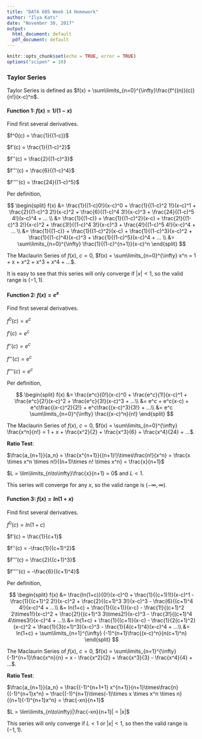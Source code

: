 ---
title: "DATA 605 Week 14 Homework"
author: "Ilya Kats"
date: "November 30, 2017"
output:
  html_document: default
  pdf_document: default
---

```{r setup, include=FALSE}
knitr::opts_chunk$set(echo = TRUE, error = TRUE)
options("scipen" = 10)
```

### Taylor Series

Taylor Series is defined as $f(x) = \sum\limits_{n=0}^{\infty}\frac{f^{(n)}(c)}{n!}(x-c)^n$.

#### Function 1: $f(x) = 1/(1-x)$

Find first several derivatives.

$f^0(c) = \frac{1}{(1-c)}$

$f'(c) = \frac{1}{(1-c)^2}$

$f''(c) = \frac{2}{(1-c)^3}$

$f'''(c) = \frac{6}{(1-c)^4}$

$f''''(c) = \frac{24}{(1-c)^5}$

Per definition, 

$$
\begin{split}
f(x) &= \frac{1}{(1-c)0!}(x-c)^0 + \frac{1}{(1-c)^2 1!}(x-c)^1 + \frac{2}{(1-c)^3 2!}(x-c)^2 + \frac{6}{(1-c)^4 3!}(x-c)^3 + \frac{24}{(1-c)^5 4!}(x-c)^4 + ... \\
&= \frac{1}{(1-c)} + \frac{1}{(1-c)^2}(x-c) + \frac{2!}{(1-c)^3 2!}(x-c)^2 + \frac{3!}{(1-c)^4 3!}(x-c)^3 + \frac{4!}{(1-c)^5 4!}(x-c)^4 + ... \\
&= \frac{1}{(1-c)} + \frac{1}{(1-c)^2}(x-c) + \frac{1}{(1-c)^3}(x-c)^2 + \frac{1}{(1-c)^4}(x-c)^3 + \frac{1}{(1-c)^5}(x-c)^4 + ... \\
&= \sum\limits_{n=0}^{\infty} \frac{1}{(1-c)^{n+1}}(x-c)^n
\end{split}
$$

The Maclaurin Series of $f(x)$, $c=0$, $f(x) = \sum\limits_{n=0}^{\infty} x^n = 1 + x + x^2 + x^3 + x^4 + ...$.

It is easy to see that this series will only converge if $|x|<1$, so the valid range is $(-1, 1)$.

#### Function 2: $f(x) = e^x$

Find first several derivatives.

$f^0(c) = e^c$

$f'(c) = e^c$

$f''(c) = e^c$

$f'''(c) = e^c$

$f''''(c) = e^c$

Per definition, 

$$
\begin{split}
f(x) &= \frac{e^c}{0!}(x-c)^0 + \frac{e^c}{1!}(x-c)^1 + \frac{e^c}{2!}(x-c)^2 + \frac{e^c}{3!}(x-c)^3 + ...\\
&= e^c + e^c(x-c) + e^c\frac{(x-c)^2}{2!} + e^c\frac{(x-c)^3}{3!} + ...\\
&= e^c \sum\limits_{n=0}^{\infty} \frac{(x-c)^n}{n!}
\end{split}
$$

The Maclaurin Series of $f(x)$, $c=0$, $f(x) = \sum\limits_{n=0}^{\infty} \frac{x^n}{n!} = 1 + x + \frac{x^2}{2} + \frac{x^3}{6} + \frac{x^4}{24} + ...$.

**Ratio Test**: 

$\frac{a_{n+1}}{a_n} = \frac{x^{n+1}}{(n+1)!}\times\frac{n!}{x^n} = \frac{x \times x^n \times n!}{(n+1)\times n! \times x^n} = \frac{x}{n+1}$

$L = \lim\limits_{n\to\infty}\frac{x}{n+1} = 0$ and $L<1$.

This series will converge for any $x$, so the valid range is $(-\infty, \infty)$.

#### Function 3: $f(x) = ln(1+x)$

Find first several derivatives.

$f^0(c) = ln(1+c)$

$f'(c) = \frac{1}{c+1}$

$f''(c) = -\frac{1}{(c+1)^2}$

$f'''(c) = \frac{2}{(c+1)^3}$

$f''''(c) = -\frac{6}{(c+1)^4}$

Per definition, 

$$
\begin{split}
f(x) &= \frac{ln(1+c)}{0!}(x-c)^0 + \frac{1}{(c+1)1!}(x-c)^1 - \frac{1}{(c+1)^2 2!}(x-c)^2 + \frac{2}{(c+1)^3 3!}(x-c)^3 - \frac{6}{(c+1)^4 4!}(x-c)^4 + ...\\
&= ln(1+c) + \frac{1}{(c+1)}(x-c) - \frac{1!}{(c+1)^2 2\times1!}(x-c)^2 + \frac{2!}{(c+1)^3 3\times2!}(x-c)^3 - \frac{3!}{(c+1)^4 4\times3!}(x-c)^4 + ...\\
&= ln(1+c) + \frac{1}{(c+1)}(x-c) - \frac{1}{2(c+1)^2}(x-c)^2 + \frac{1}{3(c+1)^3}(x-c)^3 - \frac{1}{4(c+1)^4}(x-c)^4 + ...\\
&= ln(1+c) + \sum\limits_{n=1}^{\infty} (-1)^{n+1}\frac{(x-c)^n}{n(c+1)^n}
\end{split}
$$

The Maclaurin Series of $f(x)$, $c=0$, $f(x) = \sum\limits_{n=1}^{\infty} (-1)^{n+1}\frac{x^n}{n} = x - \frac{x^2}{2} + \frac{x^3}{3} - \frac{x^4}{4} + ...$.

**Ratio Test**: 

$\frac{a_{n+1}}{a_n} = \frac{(-1)^{n+1+1} x^{n+1}}{n+1}\times\frac{n}{(-1)^{n+1}x^n} = \frac{(-1)^{n+1}\times(-1)\times x \times x^n \times n}{(n+1)(-1)^{n+1}x^n} = \frac{-xn}{n+1}$

$L = \lim\limits_{n\to\infty}|\frac{-xn}{n+1}| = |x|$

This series will only converge if $L<1$ or $|x|<1$, so then the valid range is $(-1, 1)$.
